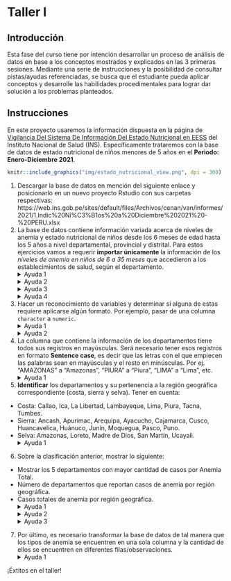# Taller I

## Introducción

Esta fase del curso tiene por intención desarrollar un proceso de análisis de datos en base a los conceptos mostrados y explicados en las 3 primeras sesiones. Mediante una serie de instrucciones y la posibilidad de consultar pistas/ayudas referenciadas, se busca que el estudiante pueda aplicar conceptos y desarrolle las habilidades procedimentales para lograr dar solución a los problemas planteados.

## Instrucciones

En este proyecto usaremos la información dispuesta en la página de [Vigilancia Del Sistema De Información Del Estado Nutricional en EESS](https://web.ins.gob.pe/es/alimentacion-y-nutricion/vigilancia-alimentaria-y-nutricional/vigilancia-del-sistema-de-informacion-del-estado-nutricional-en-%20EESS) del Instituto Nacional de Salud (INS). Específicamente trataremos con la base de datos de estado nutricional de niños menores de 5 años en el **Periodo: Enero-Diciembre 2021**.

```r
knitr::include_graphics("img/estado_nutricional_view.png", dpi = 300)
```

1. Descargar la base de datos en mención del siguiente enlace y posicionarlo en un nuevo proyecto Rstudio con sus carpetas respectivas: https://web.ins.gob.pe/sites/default/files/Archivos/cenan/van/informes/2021/1.Indic%20Ni%C3%B1os%20a%20Diciembre%202021%20-%20PERU.xlsx
2. La base de datos contiene información variada acerca de niveles de anemia y estado nutricional de niños desde los 6 meses de edad hasta los 5 años a nivel departamental, provincial y distrital. Para estos ejercicios vamos a requerir **importar únicamente** la información de los *niveles de anemia en niños de 6 a 35 meses* que accedieron a los establecimientos de salud, según el departamento.
<details>
  <summary>Ayuda 1</summary>
  <p>Esta data se encuentra en la hoja (sheet) **Anemia 6-35m x DEP**</p>
</details>
<details>
  <summary>Ayuda 2</summary>
  <p>Para importar una hoja de excel en específico se puede usar el argumento `sheet` dentro de la función `read_excel` del paquete `readxl`.</p>
</details>
<details>
  <summary>Ayuda 3</summary>
  <p>Para omitir la lectura de filas iniciales que podrían no contener información relevante, revisa el argumento `skip` de la función `read_excel`.</p>
</details>
<details>
  <summary>Ayuda 4</summary>
  <p>Si se tiene una fila que no forma parte de los valores de los datos que persiste a pesar de usar el argumento `skip`, se puede retirar mediante el uso de la función `slice()`. Recordar que si se usa el signo `-` dentro de esa función se está dando la indicación de **retirar** la fila en lugar de seleccionarla.</p>
</details>
3. Hacer un reconocimiento de variables y determinar si alguna de estas requiere aplicarse algún formato. Por ejemplo, pasar de una columna `character` a `numeric`.
<details>
  <summary>Ayuda 1</summary>
  <p>Para el reconocimiento de variables se puede usar la función `glimpse()`</p>
</details>
<details>
  <summary>Ayuda 2</summary>
  <p>El formateo de los datos se puede hacer con la función `mutate()`. Además existen 2 funciones bases que podrían ser útiles (alguna de ellas): `as.character()` y `as.numeric()`.</p>
</details>
4. La columna que contiene la información de los departamentos tiene todos sus registros en mayúsculas. Será necesario tener esos registros en formato **Sentence case**, es decir que las letras con el que empiecen las palabras sean en mayúsculas y el resto en minúsculas. Por ej. “AMAZONAS” a “Amazonas”, “PIURA” a “Piura”, “LIMA” a “Lima”, etc.
<details>
  <summary>Ayuda 1</summary>
  <p>Las funciones `mutate()` y `str_to_sentence()` serán útiles para completar esta petición.</p>
</details>
5. **Identificar** los departamentos y su pertenencia a la región geográfica correspondiente (costa, sierra y selva). Tener en cuenta:
  - Costa: Callao, Ica, La Libertad, Lambayeque, Lima, Piura, Tacna, Tumbes.
  - Sierra: Ancash, Apurímac, Arequipa, Ayacucho, Cajamarca, Cusco, Huancavelica, Huánuco, Junín, Moquegua, Pasco, Puno.
  - Selva: Amazonas, Loreto, Madre de Dios, San Martín, Ucayali.
<details>
  <summary>Ayuda 1</summary>
  <p>Para clasificar una variable existente, revisar: `mutate()` y `case_when()`.</p>
</details>
6. Sobre la clasificación anterior, mostrar lo siguiente:
  - Mostrar los 5 departamentos con mayor cantidad de casos por Anemia Total.
  - Número de departamentos que reportan casos de anemia por región geográfica.
  - Casos totales de anemia por región geográfica. 
<details>
  <summary>Ayuda 1</summary>
  <p>La función `slice_max()` es útil para seleccionar los casos más frecuentes en base a otra (cantidad, por ej.)</p>
</details>
<details>
  <summary>Ayuda 2</summary>
  <p>La función `count()` es útil para generar tablas de frecuencias y contabilizar casos.</p>
</details>
<details>
  <summary>Ayuda 3</summary>
  <p>Revisar: Uso de `group_by()`, `summarize()` y `sum()`.</p>
</details>
7. Por último, es necesario transformar la base de datos de tal manera que los tipos de anemia se encuentren en una sola columna y la cantidad de ellos se encuentren en diferentes filas/observaciones. 
<details>
  <summary>Ayuda 1</summary>
  <p>La función `pivot_longer()` puede agrupar varias columnas en una sola.</p>
</details>

¡Éxtitos en el taller!